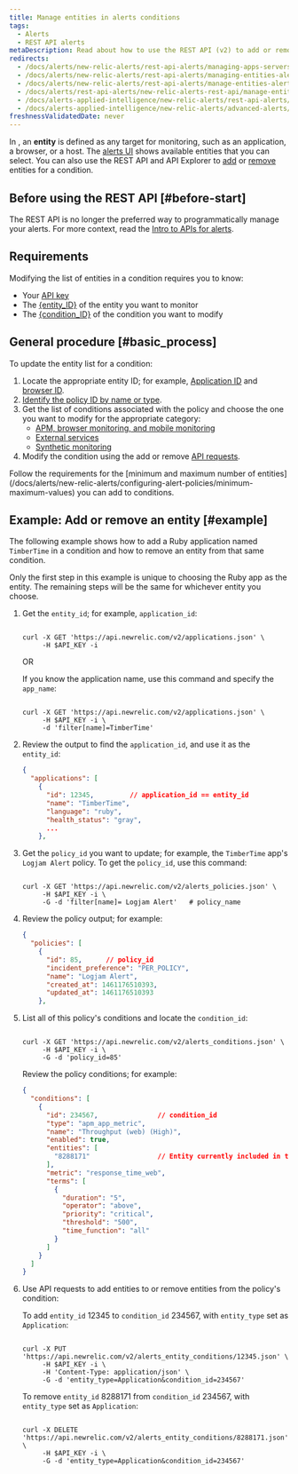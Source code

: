 ```yaml
---
title: Manage entities in alerts conditions
tags:
  - Alerts
  - REST API alerts
metaDescription: Read about how to use the REST API (v2) to add or remove apps and other entities from an alerts policy condition.
redirects:
  - /docs/alerts/new-relic-alerts/rest-api-alerts/managing-apps-servers-alerts-conditions
  - /docs/alerts/new-relic-alerts/rest-api-alerts/managing-entities-alerts-conditions
  - /docs/alerts/new-relic-alerts/rest-api-alerts/manage-entities-alerts-conditions
  - /docs/alerts/rest-api-alerts/new-relic-alerts-rest-api/manage-entities-alerts-conditions
  - /docs/alerts-applied-intelligence/new-relic-alerts/rest-api-alerts/manage-entities-alerts-conditions
  - /docs/alerts-applied-intelligence/new-relic-alerts/advanced-alerts/rest-api-alerts/manage-entities-alerts-conditions
freshnessValidatedDate: never
---
```


In <InlinePopover type="alerts"/>, an <DNT>**entity**</DNT> is defined as any target for monitoring, such as an application, a browser, or a host. The [alerts UI](http://one.newrelic.com/alerts/) shows available entities that you can select. You can also use the REST API and API Explorer to [add](https://api.newrelic.com/docs/#/Alerts%20Entity%20Conditions/put_alerts_entity_conditions__entity_id__json) or [remove](https://api.newrelic.com/docs/#/Alerts%20Entity%20Conditions/delete_alerts_entity_conditions__entity_id__json) entities for a condition.

## Before using the REST API [#before-start]

The REST API is no longer the preferred way to programmatically manage your alerts. For more context, read the [Intro to APIs for alerts](/docs/alerts/scale-automate/nerdgraph/nerdgraph-api-examples/).

## Requirements

Modifying the list of entities in a condition requires you to know:

* Your [API key](/docs/apis/rest-api-v2/getting-started/introduction-new-relic-rest-api-v2#api_key)
* The [&#x7B;entity_ID}](/docs/new-relic-solutions/get-started/glossary/#entity) of the entity you want to monitor
* The [&#x7B;condition_ID}](/docs/new-relic-solutions/get-started/glossary/#alert-condition) of the condition you want to modify

## General procedure [#basic_process]

To update the entity list for a condition:

1. Locate the appropriate entity ID; for example, [Application ID](/docs/apis/rest-api-v2/requirements/listing-host-instance-application-server-ids) and [browser ID](/docs/apis/rest-api-v2/browser-examples-v2/add-or-list-browser-apps-api-v2/).
2. [Identify the policy ID by name or type](/docs/alerts/scale-automate/rest-api/rest-api-calls-alerts/#alert-policies).
3. Get the list of conditions associated with the policy and choose the one you want to modify for the appropriate category:
   * [APM, browser monitoring, and mobile monitoring](/docs/alerts/new-relic-alerts/rest-api-alerts/rest-api-calls-new-relic-alerts#conditions)
   * [External services](/docs/alerts/new-relic-alerts/rest-api-alerts/rest-api-calls-new-relic-alerts#ext-services-conditions)
   * [Synthetic monitoring](/docs/alerts/new-relic-alerts/rest-api-alerts/rest-api-calls-new-relic-alerts#synthetics-conditions)
4. Modify the condition using the add or remove [API requests](/docs/alerts/scale-automate/rest-api/rest-api-calls-alerts/#alert-entity-conditions).

<Callout variant="important">
  Follow the requirements for the [minimum and maximum number of entities](/docs/alerts/new-relic-alerts/configuring-alert-policies/minimum-maximum-values) you can add to conditions.
</Callout>

## Example: Add or remove an entity [#example]

The following example shows how to add a Ruby application named `TimberTime` in a condition and how to remove an entity from that same condition.

Only the first step in this example is unique to choosing the Ruby app as the entity. The remaining steps will be the same for whichever entity you choose.

1. Get the `entity_id`; for example, `application_id`:

   ```shell
   
   curl -X GET 'https://api.newrelic.com/v2/applications.json' \
        -H $API_KEY -i
   ```

   OR

   If you know the application name, use this command and specify the `app_name`:

   ```shell

   curl -X GET 'https://api.newrelic.com/v2/applications.json' \
        -H $API_KEY -i \
        -d 'filter[name]=TimberTime'
   ```
2. Review the output to find the `application_id`, and use it as the `entity_id`:

   ```json
   {
     "applications": [
       {
         "id": 12345,         // application_id == entity_id
         "name": "TimberTime",
         "language": "ruby",
         "health_status": "gray",
         ...
       },
   ```
3. Get the `policy_id` you want to update; for example, the `TimberTime` app's `Logjam Alert` policy. To get the `policy_id`, use this command:


   ```shell

   curl -X GET 'https://api.newrelic.com/v2/alerts_policies.json' \
        -H $API_KEY -i \
        -G -d 'filter[name]= Logjam Alert'   # policy_name
   ```
4. Review the policy output; for example:

   ```json
   {
     "policies": [
       {
         "id": 85,      // policy_id
         "incident_preference": "PER_POLICY",
         "name": "Logjam Alert",
         "created_at": 1461176510393,
         "updated_at": 1461176510393
       },
   ```
5. List all of this policy's conditions and locate the `condition_id`:


   ```shell

   curl -X GET 'https://api.newrelic.com/v2/alerts_conditions.json' \
        -H $API_KEY -i \
        -G -d 'policy_id=85'
   ```

   Review the policy conditions; for example:

   ```json
   {
     "conditions": [
       {
         "id": 234567,               // condition_id
         "type": "apm_app_metric",
         "name": "Throughput (web) (High)",
         "enabled": true,
         "entities": [
           "8288171"                 // Entity currently included in the policy
         ],
         "metric": "response_time_web",
         "terms": [
           {
             "duration": "5",
             "operator": "above",
             "priority": "critical",
             "threshold": "500",
             "time_function": "all"
           }
         ]
       }
     ]
   }
   ```
6. Use API requests to add entities to or remove entities from the policy's condition:

   To add `entity_id` 12345 to `condition_id` 234567, with `entity_type` set as `Application`:

   ```shell

   curl -X PUT 'https://api.newrelic.com/v2/alerts_entity_conditions/12345.json' \
        -H $API_KEY -i \
        -H 'Content-Type: application/json' \
        -G -d 'entity_type=Application&condition_id=234567'
   ```

   To remove `entity_id` 8288171 from `condition_id` 234567, with `entity_type` set as `Application`:


   ```shell

   curl -X DELETE 'https://api.newrelic.com/v2/alerts_entity_conditions/8288171.json' \
        -H $API_KEY -i \
        -G -d 'entity_type=Application&condition_id=234567'
   ```
